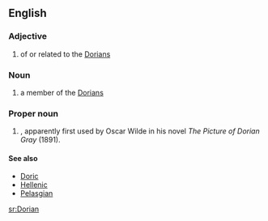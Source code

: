 ==English==

===Adjective===
{{en-adj}}

#of or related to the [[Dorians]]

===Noun===
{{en-noun}}

#a member of the [[Dorians]]

===Proper noun===
{{en-proper noun}}

# {{given name|male}}, apparently first used by Oscar Wilde in his novel ''The Picture of Dorian Gray'' (1891).

====See also====
*[[Doric]]
*[[Hellenic]]
*[[Pelasgian]]

[[sr:Dorian]]
